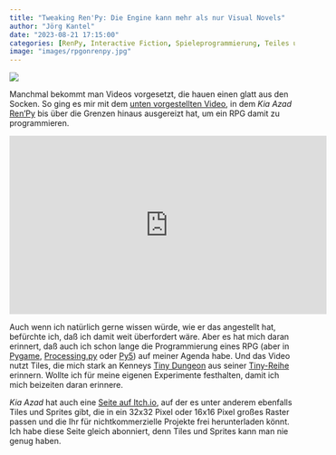 ```yaml
---
title: "Tweaking Ren'Py: Die Engine kann mehr als nur Visual Novels"
author: "Jörg Kantel"
date: "2023-08-21 17:15:00"
categories: [RenPy, Interactive Fiction, Spieleprogrammierung, Teiles und Sprites]
image: "images/rpgonrenpy.jpg"
---
```


[![](images/tinydungeon-b.jpg)](https://www.kenney.nl/media/pages/assets/tiny-dungeon/a54d5f0c77-1674742412/sample.png)

Manchmal bekommt man Videos vorgesetzt, die hauen einen glatt aus den Socken. So ging es mir mit dem [unten vorgestellten Video](https://www.youtube.com/watch?v=eUchqIZ8J20), in dem *Kia  Azad* [Ren'Py](http://cognitiones.kantel-chaos-team.de/multimedia/spieleprogrammierung/renpy.html) bis über die Grenzen hinaus ausgereizt hat, um ein RPG damit zu programmieren.

<iframe width="560" height="315" src="https://www.youtube.com/embed/eUchqIZ8J20" title="YouTube video player" frameborder="0" allow="accelerometer; autoplay; clipboard-write; encrypted-media; gyroscope; picture-in-picture; web-share" allowfullscreen></iframe>

Auch wenn ich natürlich gerne wissen würde, wie er das angestellt hat, befürchte ich, daß ich damit weit überfordert wäre. Aber es hat mich daran erinnert, daß auch ich schon lange die Programmierung eines RPG (aber in [Pygame](http://cognitiones.kantel-chaos-team.de/multimedia/spieleprogrammierung/pygame.html), [Processing.py](http://cognitiones.kantel-chaos-team.de/programmierung/creativecoding/processing/processingpy.html) oder [Py5](http://cognitiones.kantel-chaos-team.de/programmierung/creativecoding/processing/py5.html)) auf meiner Agenda habe. Und das Video nutzt Tiles, die mich stark an Kenneys [Tiny Dungeon](https://www.kenney.nl/assets/tiny-dungeon) aus seiner [Tiny-Reihe](https://www.kenney.nl/assets/series:Tiny) erinnern. Wollte ich für meine eigenen Experimente festhalten, damit ich mich beizeiten daran erinnere.

*Kia Azad* hat auch eine [Seite auf Itch.io](https://kia.itch.io/), auf der es unter anderem ebenfalls Tiles und Sprites gibt, die in ein 32x32 Pixel oder 16x16 Pixel großes Raster passen und die Ihr für nichtkommerzielle Projekte frei herunterladen könnt. Ich habe diese Seite gleich abonniert, denn Tiles und Sprites kann man nie genug haben.